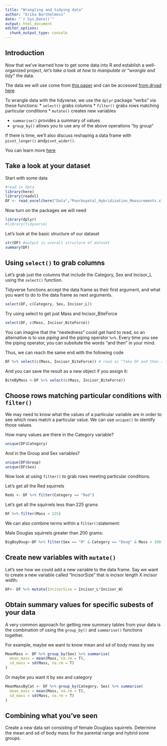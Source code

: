```yaml
---
title: "Wrangling and tidying data"
author: "Erika Barthelmess"
date: "`r Sys.Date()`"
output: html_document
editor_options:
  chunk_output_type: console
---
```

## Introduction

Now that we've learned how to get some data into R and establish a well-organized project, *let's take a look at how to manipulate or "wrangle and tidy"* the data.

The data we will use come from [this paper](https://journals.plos.org/plosone/article?id=10.1371/journal.pone.0284094) and can be accessed [from dryad here](https://datadryad.org/stash/dataset/doi:10.5061/dryad.kd51c5bbg)

To wrangle data with the tidyverse, we use the `dplyr` package "verbs" via these functions:
* `select()` grabs columns
* `filter()` grabs rows matching particular conditions
* `mutate()` creates new variables

* `summarise()` provides a summary of values
* `group_by()` allows you to use any of the above operations "by group"

If there is time, we'll also discuss reshaping a data frame with  `pivot_longer()` and`pivot_wider()`.

You can learn more [here](https://dplyr.tidyverse.org/articles/dplyr.html)

## Take a look at your dataset
Start with some data
```r
#read in data
library(here)
library(readxl)
DF <- read_excel(here("Data","Poorboyetal_Hybridization_Measurements.xls"))
```
Now turn on the packages we will need
```r
library(dplyr)
#library(tidyverse)
```

Let's look at the basic structure of our dataset
```r
str(DF) #output is overall structure of dataset
summary(DF)
```
## Using `select()` to grab columns
Let's grab just the columns that include the Category, Sex and Incisor_L using the `select()` function.

Tidyverse functions accept the data frame as their first argument, and what you want to do to the data frame as next arguments.

```r
select(DF, c(Category, Sex, Incisor_L))
```

Try using select to get just Mass and Incisor_BiteForce

```r
select(DF, c(Mass, Incisor_BiteForce))
```
You can imagine that the "nestedness" could get hard to read, so an alternative is to use *piping* and the piping operator ` %>% `. Every time you see the piping operator, you can subsitute the words "and then" in your mind.

Thus, we can reach the same end with the following code

```r
DF %>% select(c(Mass, Incisor_BiteForce)) # read as "Take DF and then select the Mass and Incisor_BiteForce columns
```

And you can save the result as a new object if you assign it:
```r
BiteByMass <-DF %>% select(c(Mass, Incisor_BiteForce))
```

## Choose rows matching particular conditions with `filter()`
We may need to know what the values of a particular variable are in order to see which rows match a particular value. We can use `unique()` to identify those values.

How many values are there in the Category variable?
```r
unique(DF$Category)
```
And in the Group and Sex variables?
```r
unique(DF$Group)
unique(DF$Sex)
```
Now look at using `filter()` to grab rows meeting particular conditions.

Let's get all the Red squirrels
```r
Reds <- DF %>% filter(Category == "Red")
```
Let's get all the squirrels less than 225 grams

```r
DF %>% filter(Mass < 225)
```

We can also combine terms within a `filter()`statement:

Male Douglas squirrels greater than 200 grams:

```r
BigBoyDoug<-DF %>% filter(Sex == "M" & Category == "Doug" & Mass > 200)
```

## Create new variables with `mutate()`

Let's see how we could add a new variable to the data frame. Say we want to create a new variable called "IncisorSize" that is incisor length X incisor width:

```r
DF<- DF %>% mutate(IncisorSize = Incisor_L*Incisor_W)
```

## Obtain summary values for specific subests of your data
A very common approach for getting new summary tables from your data is the combination of using the `group_by()` and `summarise()` functions together.

For example, maybe we want to know mean and sd of body mass by sex

```r
MeanMass <- DF %>% group_by(Sex) %>% summarise(
  mean_mass = mean(Mass, na.rm = T),
  sd_mass = sd(Mass, na.rm = T)
)
```

Or maybe you want it by sex and category
```r
MeanMassByCat <- DF %>% group_by(Category, Sex) %>% summarise(
  mean_mass = mean(Mass, na.rm = T),
  sd_mass = sd(Mass, na.rm = T)
) 
```

## Combining what you've seen
Create a new data set consisting of female Douglass squirrels. Determine the mean and sd of body mass for the parental range and hybrid zone groups. 

